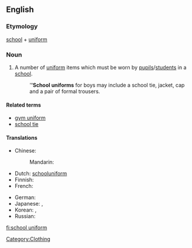 ==English==

===Etymology===
[[school]] + [[uniform]]
{{wikipedia}}

===Noun===
{{en-noun}}

# A number of [[uniform]] items which must be worn by [[pupil]]s/[[student]]s in a [[school]].
#: '''''School uniforms''' for boys may include a school tie, jacket, cap and a pair of formal trousers.

====Related terms====
* [[gym uniform]]
* [[school tie]]

====Translations====
{{trans-top|uniform items to be worn by students in a school}}
* Chinese:
*: Mandarin: {{t|zh|校服|tr=xiàofú|sc=Hani}}
* Dutch: [[schooluniform]] {{n}}
* Finnish: {{t+|fi|koulupuku}}
* French: {{t|fr|uniforme scolaire|f}}
{{trans-mid}}
* German: {{t|de|Schuluniform|f}}
* Japanese: {{t|ja|学生服|tr=がくせいふく, gakusei-fuku|sc=Jpan}}, {{t|ja|制服|tr=せいふく, seifuku|sc=Jpan}}
* Korean: {{t|ko|교복|tr=gyobok|sc=Kore}}, {{t|ko|校服|sc=Kore}}
* Russian: {{t|ru|школьная форма|f|tr=škól'naja fórma|sc=Cyrl}}
{{trans-bottom}}

[[Category:Clothing]]

[[fi:school uniform]]